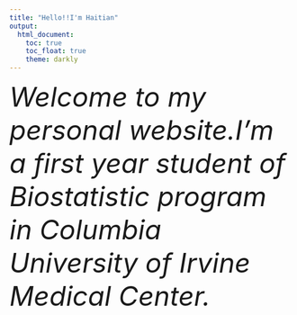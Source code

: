 ```yaml
---
title: "Hello!!I'm Haitian"
output: 
  html_document:
    toc: true
    toc_float: true
    theme: darkly
---
```



 
 <font size="8"><i> Welcome to my personal website.I'm a first year student of Biostatistic program in Columbia University of Irvine Medical Center. <i></font>